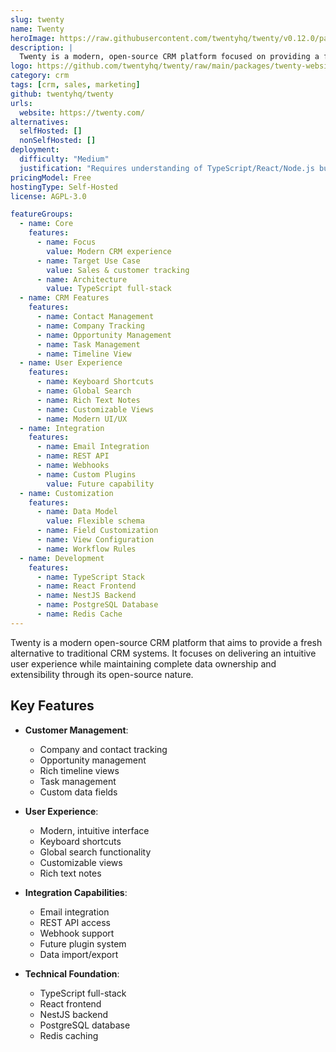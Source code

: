 ```yaml
---
slug: twenty
name: Twenty
heroImage: https://raw.githubusercontent.com/twentyhq/twenty/v0.12.0/packages/twenty-docs/static/img/preview-light.png
description: |
  Twenty is a modern, open-source CRM platform focused on providing a fresh user experience with features like customer tracking, opportunity management, and task automation while maintaining complete data ownership.
logo: https://github.com/twentyhq/twenty/raw/main/packages/twenty-website/public/images/core/logo.svg
category: crm
tags: [crm, sales, marketing]
github: twentyhq/twenty
urls:
  website: https://twenty.com/
alternatives:
  selfHosted: []
  nonSelfHosted: []
deployment:
  difficulty: "Medium"
  justification: "Requires understanding of TypeScript/React/Node.js but has good documentation and Docker support."
pricingModel: Free
hostingType: Self-Hosted
license: AGPL-3.0

featureGroups:
  - name: Core
    features:
      - name: Focus
        value: Modern CRM experience
      - name: Target Use Case
        value: Sales & customer tracking
      - name: Architecture
        value: TypeScript full-stack
  - name: CRM Features
    features:
      - name: Contact Management
      - name: Company Tracking
      - name: Opportunity Management
      - name: Task Management
      - name: Timeline View
  - name: User Experience
    features:
      - name: Keyboard Shortcuts
      - name: Global Search
      - name: Rich Text Notes
      - name: Customizable Views
      - name: Modern UI/UX
  - name: Integration
    features:
      - name: Email Integration
      - name: REST API
      - name: Webhooks
      - name: Custom Plugins
        value: Future capability
  - name: Customization
    features:
      - name: Data Model
        value: Flexible schema
      - name: Field Customization
      - name: View Configuration
      - name: Workflow Rules
  - name: Development
    features:
      - name: TypeScript Stack
      - name: React Frontend
      - name: NestJS Backend
      - name: PostgreSQL Database
      - name: Redis Cache
---
```


Twenty is a modern open-source CRM platform that aims to provide a fresh alternative to traditional CRM systems. It focuses on delivering an intuitive user experience while maintaining complete data ownership and extensibility through its open-source nature.

## Key Features

- **Customer Management**:

  - Company and contact tracking
  - Opportunity management
  - Rich timeline views
  - Task management
  - Custom data fields

- **User Experience**:

  - Modern, intuitive interface
  - Keyboard shortcuts
  - Global search functionality
  - Customizable views
  - Rich text notes

- **Integration Capabilities**:

  - Email integration
  - REST API access
  - Webhook support
  - Future plugin system
  - Data import/export

- **Technical Foundation**:
  - TypeScript full-stack
  - React frontend
  - NestJS backend
  - PostgreSQL database
  - Redis caching
